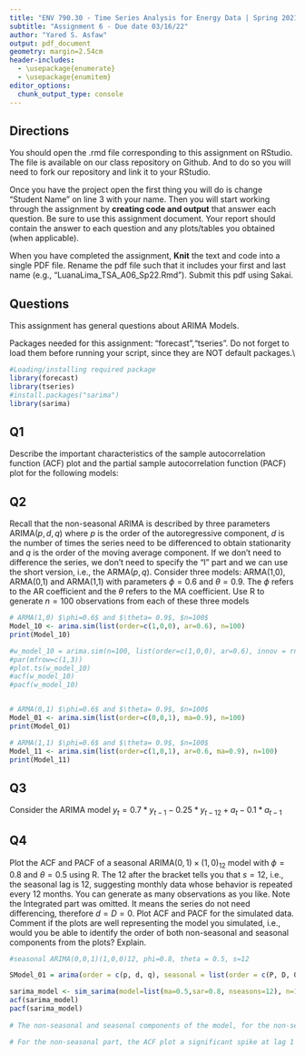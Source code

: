 ```yaml
---
title: "ENV 790.30 - Time Series Analysis for Energy Data | Spring 2021"
subtitle: "Assignment 6 - Due date 03/16/22"
author: "Yared S. Asfaw"
output: pdf_document
geometry: margin=2.54cm
header-includes:
  - \usepackage{enumerate}
  - \usepackage{enumitem}
editor_options: 
  chunk_output_type: console
---
```

  
## Directions
  
  You should open the .rmd file corresponding to this assignment on RStudio. The file is available on our class repository on Github. And to do so you will need to fork our repository and link it to your RStudio.  

Once you have the project open the first thing you will do is change "Student Name" on line 3 with your name. 
Then you will start working through the assignment by  **creating code and output** that answer each question. Be sure to use this assignment document. Your report should contain the answer to each question and any plots/tables you obtained (when applicable).

When you have completed the assignment, **Knit** the text and code into a single PDF file. Rename the pdf file such that it includes your first and last name (e.g., "LuanaLima_TSA_A06_Sp22.Rmd"). Submit this pdf using Sakai. 

## Questions 

This assignment has general questions about ARIMA Models. 

Packages needed for this assignment: "forecast","tseries". Do not forget to load them before running your script, since they are NOT default packages.\\

```r
#Loading/installing required package 
library(forecast)
library(tseries)
#install.packages("sarima")
library(sarima)
```


## Q1
Describe the important characteristics of the sample autocorrelation function (ACF) plot and the partial sample autocorrelation function (PACF) plot for the following models: 

\begin{enumerate}[label=(\alph*)]

\item AR(2)

> Answer: y(t) = c + phi_1 * y(t-1) + phi_2 * y(t-2) + a(t)
In the AR model the ACF plot will decay exponentially with time and the PACF plot will identify the order of the AR model. IN this model, there is a much lasting effect of the noise / shock with time.

\item MA(1)

> Answer: yt = meu + a(t) - theta_1 * a(t-1)
In the MA model, the ACF plot will help to identify the order of the MA model and the PACF plot will decay exponentially. In this model, the noise / shock quickly vanishes with time. 

\end{enumerate}

## Q2
Recall that the non-seasonal ARIMA is described by three parameters ARIMA$(p,d,q)$ where $p$ is the order of the autoregressive component, $d$ is the number of times the series need to be differenced to obtain stationarity and $q$ is the order of the moving average component. If we don't need to difference the series, we don't need to specify the "I" part and we can use the short version, i.e., the ARMA$(p,q)$. Consider three models: ARMA(1,0), ARMA(0,1) and ARMA(1,1) with parameters $\phi=0.6$ and $\theta= 0.9$. The $\phi$ refers to the AR coefficient and the $\theta$ refers to the MA coefficient. Use R to generate $n=100$ observations from each of these three models

```r
# ARMA(1,0) $\phi=0.6$ and $\theta= 0.9$, $n=100$
Model_10 <- arima.sim(list(order=c(1,0,0), ar=0.6), n=100)
print(Model_10)

#w_model_10 = arima.sim(n=100, list(order=c(1,0,0), ar=0.6), innov = rnorm(100))
#par(mfrow=c(1,3))
#plot.ts(w_model_10)
#acf(w_model_10)
#pacf(w_model_10)


# ARMA(0,1) $\phi=0.6$ and $\theta= 0.9$, $n=100$
Model_01 <- arima.sim(list(order=c(0,0,1), ma=0.9), n=100)
print(Model_01)

# ARMA(1,1) $\phi=0.6$ and $\theta= 0.9$, $n=100$
Model_11 <- arima.sim(list(order=c(1,0,1), ar=0.6, ma=0.9), n=100)
print(Model_11)

```


\begin{enumerate}[label=(\alph*)]

\item Plot the sample ACF for each of these models in one window to facilitate comparison (Hint: use command $par(mfrow=c(1,3))$ that divides the plotting window in three columns).  

```r
# Plotting the sample ACF for the three models
par(mfrow=c(1,3))
acf(Model_10)
acf(Model_01)
acf(Model_11)

```


\item Plot the sample PACF for each of these models in one window to facilitate comparison.  

```r
# Plotting the sample PACF for the three models
par(mfrow=c(1,3))
pacf(Model_10)
pacf(Model_01)
pacf(Model_11)

```
                                                          
\item Look at the ACFs and PACFs. Imagine you had these plots for a data set and you were asked to identify the model, i.e., is it AR, MA or ARMA and the order of each component. Would you be identify them correctly? Explain your answer.

> Answer: In the Model_10, tail off or the gradual diminishing of the tail over time is observed in the ACF plot which is one of the main characterisitics of an AR model. In the PACF plot of Model_10, there is one higly significant spike at lag 1 providing cut off point at lag 1 which will provide the order of p=1. This is one of the other characterisitics of an AR model. Therefore, Model_10 is an AR model with order of p=1, i.e. AR(1).                                                                            
In Model_01 ACF plot, there are three significant spikes at lags 2, 14 and 15 (but since we are usually intersted in a simple model, we prefer to select the spike at lag 1) which is one of the characterisitcs of an MA model, providing cut off at lag 1 which will provide order q=1. In Model_01 PACF, the tail off or gradually diminishes over time which is one of the other key features of an MA model. Therefore, the Model_01 is an MA model with order of q=1, i.e. MA(1).                                                                                                                       In Model_11, the ACF plot there is a tail off or the gradual diminishing of the tail over time which is one of the main characterisitics of an AR model. In the PACF plot of Model_11, there are spikes at lags 1, 2, 3, 4 and 8 (but since we are usually interested in a simple model, we prefer to select the spike at lag 1) which is a feature of AR model. Therefore, the Model_11 looks like an AR model with order of p=1, i.e. AR(1).                                                                                       In Model_11, in both ACF and PACF plots, it’s not clear whether they are tailing off or cutting off. This leads the model to looks like an ARMA model. With ARMA, the orders of p and q for AR and MA can be more than one. Thus, a few p and q combinations will help us to get a better score of AIC. To get p value for AR for ARMA model, we will look at the PACF plots of Model_11. The spikes are at 1, 2, 3, 4 and 8. But since we are usually intersted in a simple model, we prefer to select the significant spike at lag 1. Thus, the p value become 1 (i.e. it is AR(1)). To get q value, we will look at ACF plot. There are many spikes that are significant but since we usually prefer to have a simple model, we select the significant spike at lag 1. Thus, the q value become 1 (i.e. it is MA(1)). Therefore, Model_01 looks like an ARMA model with orders of p=1 and q=1, i.e. ARMA(1,1).        

\item Compare the ACF and PACF values R computed with the theoretical values you provided for the coefficients. Do they match? Explain your answer.

> Answer: The ACF and PACF values that R computed with the theoretical value AR=0.6 are aproximately 0.63 (0.41) and 0.63 (0.47) respectively. The theoretical cofficient of ar=0.6 doesn't match with the computed values.


\item Increase number of observations to $n=1000$ and repeat parts (a)-(d).

```r
# ARMA(1,0) $\phi=0.6$ and $\theta= 0.9$, $n=1000$
Model_1000_10 <- arima.sim(list(order=c(1,0,0), ar=0.6), n=1000)
print(Model_1000_10)

# ARMA(0,1) $\phi=0.6$ and $\theta= 0.9$, $n=100$
Model_1000_01 <- arima.sim(list(order=c(0,0,1), ma=0.9), n=1000)
print(Model_1000_01)

# ARMA(1,1) $\phi=0.6$ and $\theta= 0.9$, $n=100$
Model_1000_11 <- arima.sim(list(order=c(1,0,1), ar=0.6, ma=0.9), n=1000)
print(Model_1000_11)

```

```r
# Plotting the sample ACF for the three models
par(mfrow=c(1,3))
acf(Model_1000_10)
acf(Model_1000_01)
acf(Model_1000_11)
```

### 

```r
# Plotting the sample PACF for the three models
par(mfrow=c(1,3))
pacf(Model_1000_10)
pacf(Model_1000_01)
pacf(Model_1000_11)
```

### In Model_1000_10 the ACF plot tails off or gadually diminishes over time which is one of the feature of an AR model. And the PACF plot exhibits one significant spike at lag 1 which is one of the other characterisitcs of an AR model, providing cut off at lag 1 which will provide order p=1. Therefore, the Model_1000_01 looks like an AR model with order of p=1, i.e. AR(1).                                                                                                                                               In Model_1000_01 the ACF plot exhibits one significant spike at lag 1 which is one of the characterisitcs of an MA model, providing cut off at lag 1 which will provide order q=1. In Model_1000_01 PACF plot, the tail off or gradually diminishes over time which is one of the other key features of an MA model. Therefore, the Model_1000_01 looks like an MA model with order of q=1, i.e. MA(1).                                                                                                                                     In Model_1000_11, in the ACF plot there is a tail off or the gradual diminishing of the tail over time which is one of the main characterisitics of an AR model. In the PACF plot of Model_1000_11, there a significant spike at lag 1 which is one of the other feature of AR model. Therefore, the model looks like an AR model with the order of p=1, i.e. AR(1). Check for possibility of ARMA model                                                                                                                      Here, the ACF and PACF values that R computed with the theoretical value AR=0.6 are aproximately 0.63(0.55) and 0.63(0.55) respectively. The theoretical cofficient of ar=0.6 doesn't match with the computed values but as the number of observations increased, the computed values get closer to the theortical value. 

\end{enumerate}

## Q3

Consider the ARIMA model $y_t=0.7*y_{t-1}-0.25*y_{t-12}+a_t-0.1*a_{t-1}$

\begin{enumerate}[label=(\alph*)]

\item Identify the model using the notation ARIMA$(p,d,q)(P,D,Q)_ s$, i.e., identify the integers $p,d,q,P,D,Q,s$ (if possible) from the equation.

ARIMA(1,1,1)(1,1,0)
The integers are
p=1
d=1
q=1
P=1
D=1
Q=0

\item Also from the equation what are the values of the parameters, i.e., model coefficients. 

The values for the coefficients in the model are
phi=0.7
theta= 0.1
what is the coefficient 0.25

\end{enumerate}
## Q4

Plot the ACF and PACF of a seasonal ARIMA$(0, 1)\times(1, 0)_{12}$ model with $\phi =0 .8$ and $\theta = 0.5$ using R. The $12$ after the bracket tells you that $s=12$, i.e., the seasonal lag is 12, suggesting monthly data whose behavior is repeated every 12 months. You can generate as many observations as you like. Note the Integrated part was omitted. It means the series do not need differencing, therefore $d=D=0$. Plot ACF and PACF for the simulated data. Comment if the plots are well representing the model you simulated, i.e., would you be able to identify the order of both non-seasonal and seasonal components from the plots? Explain.

```r
#seasonal ARIMA(0,0,1)(1,0,0)12, phi=0.8, theta = 0.5, s=12

SModel_01 = arima(order = c(p, d, q), seasonal = list(order = c(P, D, Q), period = S))

sarima_model <- sim_sarima(model=list(ma=0.5,sar=0.8, nseasons=12), n=1000) par(mfrow=c(1,2))
acf(sarima_model)
pacf(sarima_model)
  
# The non-seasonal and seasonal components of the model, for the non-seasonal component,                                                                                                                              Looking at the significant spike patterns in the ACF and PACF plots to idenitfy the value of p and q, and then identify the non-seasonal component of the model in the PACF plot, we see a tail off or a gradual decrease in significance and in the ACF plot there is a significant spike at lag 1 that serve as a cut off. These show the process is an MA with an order of q=1. Thus, the non-seasonal part is (0,0,1). For the seasonal component, the PACF plot there is a fewer repeated significant spike patterns at lag 12 in addtion to the significant spike at lag 1, which demonstrates that the process for the seasonal component is an AR with the order of 1. Thus, the seasonal part is (1,0,0).

# For the non-seasonal part, the ACF plot a significant spike at lag 1 and the PACF show a tail off which indicate the process as a MA with q=1. For the seasonal part in the ACF plot a repeated significant spikes pattern shown at lags 12 and 24 in addition to the spike at lag 1, on the other hand in the PACF plot only two significant spikes that show a repeated pattern are available at lags 1 and 12, therefore, the process with fewers significant spikes that show pattern is found in the PACF plot suggesting an AR process with p=1. 


```

